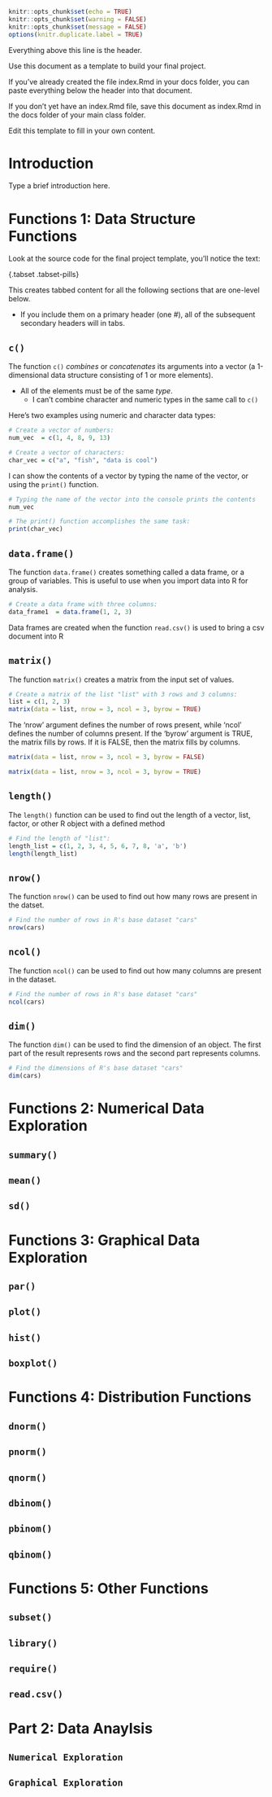 ```r
knitr::opts_chunk$set(echo = TRUE)
knitr::opts_chunk$set(warning = FALSE)
knitr::opts_chunk$set(message = FALSE)
options(knitr.duplicate.label = TRUE)
```

Everything above this line is the header.


<!-- The following text won't be displayed in your document.  It tells R how to make nicer looking buttons for your tabbed content. -->

<style type="text/css" rel="stylesheet">

.btn {
    border-width: 0 0 0 0;
    font-weight: normal;
    text-transform: none;
}

.btn-default {
    color: #2ecc71;
    background-color: #ffffff;
    border-color: #ffffff;
}
</style>


Use this document as a template to build your final project.

If you've already created the file index.Rmd in your docs folder, you can paste everything below the header into that document.

If you don't yet have an index.Rmd file, save this document as index.Rmd in the docs folder of your main class folder.

Edit this template to fill in your own content.


# Introduction

Type a brief introduction here.


# Functions 1: Data Structure Functions {.tabset .tabset-pills}

Look at the source code for the final project template, you'll notice the text:

{.tabset .tabset-pills}

This creates tabbed content for all the following sections that are one-level below.

- If you include them on a primary header (one #), all of the subsequent secondary headers will in tabs.




## `c()`

The function `c()` *combines* or *concatenates* its arguments into a vector (a 1-dimensional data structure consisting of 1 or more elements).

- All of the elements must be of the same *type*.
  - I can't combine character and numeric types in the same call to `c()`

Here's two examples using numeric and character data types:

```r
# Create a vector of numbers:
num_vec  = c(1, 4, 8, 9, 13)

# Create a vector of characters:
char_vec = c("a", "fish", "data is cool")
```

I can show the contents of a vector by typing the name of the vector, or using the `print()` function.

```r
# Typing the name of the vector into the console prints the contents
num_vec

# The print() function accomplishes the same task:
print(char_vec)
```


## `data.frame()`

The function `data.frame()` creates something called a data frame, or a group of variables. This is useful to use when you import data into R for analysis.

```r
# Create a data frame with three columns:
data_frame1  = data.frame(1, 2, 3)

```

Data frames are created when the function `read.csv()` is used to bring a csv document into R

## `matrix()`

The function `matrix()` creates a matrix from the input set of values. 

```r
# Create a matrix of the list "list" with 3 rows and 3 columns:
list = c(1, 2, 3)
matrix(data = list, nrow = 3, ncol = 3, byrow = TRUE)
```

The 'nrow' argument defines the number of rows present, while 'ncol' defines the number of columns present. If the 'byrow' argument is TRUE, the matrix fills by rows. If it is FALSE, then the matrix fills by columns.

```r
matrix(data = list, nrow = 3, ncol = 3, byrow = FALSE)

matrix(data = list, nrow = 3, ncol = 3, byrow = TRUE)

```

## `length()`

The `length()` function can be used to find out the length of a vector, list, factor, or other R object with a defined method

```r
# Find the length of "list":
length_list = c(1, 2, 3, 4, 5, 6, 7, 8, 'a', 'b')
length(length_list)
```

## `nrow()`
The function `nrow()` can be used to find out how many rows are present in the datset.
```r
# Find the number of rows in R's base dataset "cars"
nrow(cars)
```

## `ncol()`

The function `ncol()` can be used to find out how many columns are present in the dataset.
```r
# Find the number of rows in R's base dataset "cars"
ncol(cars)
```

## `dim()`

The function `dim()` can be used to find the dimension of an object. The first part of the result represents rows and the second part represents columns.
```r
# Find the dimensions of R's base dataset "cars"
dim(cars)
```

# Functions 2: Numerical Data Exploration  {.tabset .tabset-pills}

## `summary()`


## `mean()`


## `sd()`
 


# Functions 3: Graphical Data Exploration {.tabset .tabset-pills}

## `par()`


## `plot()`


## `hist()`


## `boxplot()`



# Functions 4: Distribution Functions {.tabset .tabset-pills}

## `dnorm()`


## `pnorm()`


## `qnorm()`


## `dbinom()`


## `pbinom()`


## `qbinom()`



# Functions 5: Other Functions {.tabset .tabset-pills}

## `subset()`


## `library()`


## `require()`


## `read.csv()`



# Part 2: Data Anaylsis {.tabset .tabset-pills}

## `Numerical Exploration`


## `Graphical Exploration`
